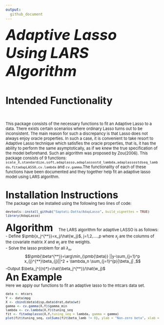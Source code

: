 ```yaml
---
output:
  github_document
---
```

<font size = "10">_**Adaptive Lasso Using LARS Algorithm**_

<font size = "6"> **Intended Functionality**\

<font size = "2">This package consists of the necessary functions to fit an Adaptive Lasso to a data. There exists certain scenarios where ordinary Lasso turns out to be inconsistent. The main reason for such a discrepancy is that Lasso does not always enjoy oracle properties. In such a case, it is convenient to take resort to Adaptive Lasso technique which satisfies the oracle properties, that is, it has the ability to perform the same asymptotically, as if we knew the true specification of the model beforehand. Such an algorithm was proposed by Zou(2006). This package consists of 9 functions: ```scale_X,standardize,soft,adaplasso,adaplassostd_lambda,adaplassostdseq_lambda,fitadapLASSO,cv.lambda``` and ```cv.gamma```.The functionality of each of these functions have been documented and they together help fit an adaptive lasso model using LARS algorithm.

<font size = "6"> **Installation Instructions**\
<font size = "2"> The package can be installed using the following two lines of code:
```r
devtools::install_github("Saptati-Datta/AdapLasso", build_vignettes = TRUE)
library(AdapLasso)

```
<font size = "6"> **Algorithm**\ 
<font size = "2"> The LARS algorithm for adaptive LASSO is as follows:\
- Define $\pmb{x_j^{**}}=x_j/\hat{w_j}$\, j=1,2,....,p where $x_j$ are the columns of the covariate matrix $X$ and $w_j$ are the weights.\
- Solve the lasso problem for all $\lambda_n$,\
$$\pmb{\beta^{**}}=\arg\min_{\pmb{\beta}} ||y-\sum_{j=1}^p x_{j}^{**}\beta_{j}||^2 + \lambda_n \sum_{j=1}^{p}|\beta_j| ,$$
-Output $\beta_j^{(n)*}=\hat{\beta_j^{**}}/\hat{w_j}$\
<font size = "6"> **An Example**\
<font size = "2">Here we apply our functions to fit an adaptive lasso to the mtcars data set.
```r
data <- mtcars
Y <- data$mpg
X <- cbind(data$disp,data$drat,data$wt)
gamma <- cv.gamma(X,Y)$gamma_min
lambda <- cv.lambda(X,Y)$tuning_seq
fit <- fitadaplasso(X,Y,tuning_seq = lambda, gamma = gamma)
plot(fit$tuning_seq, colSums(fit$beta_lamb != 0), ylab = "Non-zero beta", xlab = "tuning_seq",type = "l")
```
